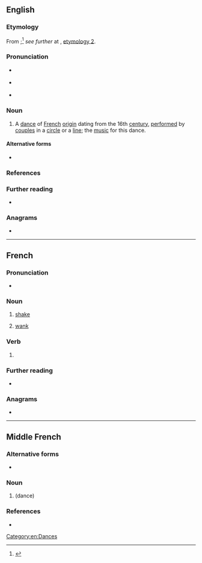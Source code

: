 {{also|branlé}}
==English==

===Etymology===
From {{der|en|fr|branler||to shake}};<ref>{{R:OED Online|entry=†branle|pos=n|id=22695|date=1888}}</ref> ''see further'' at {{m|en|brawl}}, [[brawl#Etymology 2|etymology 2]].

===Pronunciation===
* {{a|RP}} {{IPA|en|/ˈbɹɑːl/|/ˈbɹɔːl/|/ˈbɹæn(ə)l/}}
* {{a|GA}} {{IPA|en|/ˈbɹɑl/|/ˈbɹæn(ə)l/}}
* {{hyphenation|en|bran|le}} {{qualifier|when pronounced as two syllables}}

===Noun===
{{en-noun}}

# A [[dance#Noun|dance]] of [[French#Adjective|French]] [[origin]] dating from the 16th [[century]], [[perform]]ed by [[couple#Noun|couples]] in a [[circle#Noun|circle]] or a [[line#Noun|line]]; the [[music]] for this dance.
#: {{synonyms|en|brangle|bransle|brantle|q3=all obsolete}}

====Alternative forms====
* {{l|en|brawl}}

===References===
<references />

===Further reading===
* {{pedia}}

===Anagrams===
* {{anagrams|en|a=abelnr|brelan}}

[[Category:en:Dances]]

----

==French==

===Pronunciation===
* {{fr-IPA}}

===Noun===
{{fr-noun|m}}

# [[shake]] {{gloss|act of shaking}}
# {{lb|fr|slang}} [[wank]] {{gloss|act of masturbating}}

===Verb===
{{head|fr|verb form}}

# {{infl of|fr|branler||1//3|s|pres|indc//subj|;|2|s|impr}}

===Further reading===
* {{R:TLFi}}

===Anagrams===
* {{l|fr|brelan}}

----

==Middle French==

===Alternative forms===
* {{l|frm|bransle}}

===Noun===
{{frm-noun|m}}

# {{l|en|branle}} (dance)

===References===
* {{R:Godefroy|supplement=1}}
